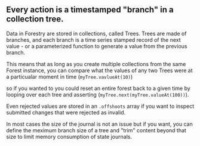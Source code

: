 ## Every action is a timestamped "branch" in a collection tree.

Data in Forestry are stored in collections, called Trees. Trees are made of branches,
and each branch is a time series stamped record of the next value - or a parameterized
function to generate a value from the previous branch.

This means that as long as you create multiple collections from the same Forest instance,
you can compare what the values of any two Trees were at a particualar moment in time (`myTree.vavlueAt(10)`)

so if you wanted to you could reset an entire forest back to a given time by
looping over each tree and asserting (`myTree.next(myTree.valueAt(100))`).

Even rejected values are stored in an `.offshoots` array if you want to inspect submitted
changes that were rejected as invalid.

In most cases the size of the journal is not an issue but if you want, you can define the
meximum branch size of a tree and "trim" content beyond that size to limit memory consumption
of state journals.

